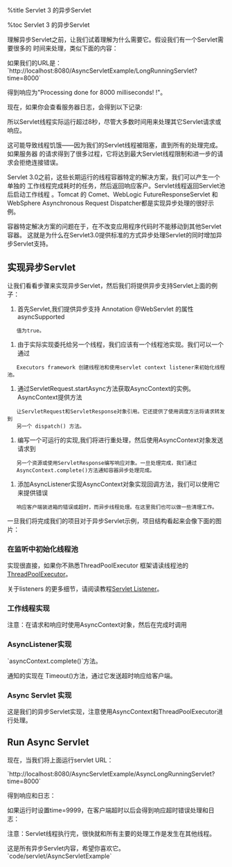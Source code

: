 %title Servlet 3 的异步Servlet

%toc Servlet 3 的异步Servlet

理解异步Servlet之前，让我们试着理解为什么需要它。假设我们有一个Servlet需要很多的
时间来处理，类似下面的内容：

{{{class="brush: java"
package com.journaldev.servlet;
 
import java.io.IOException;
import java.io.PrintWriter;
 
import javax.servlet.ServletException;
import javax.servlet.annotation.WebServlet;
import javax.servlet.http.HttpServlet;
import javax.servlet.http.HttpServletRequest;
import javax.servlet.http.HttpServletResponse;
 
@WebServlet("/LongRunningServlet")
public class LongRunningServlet extends HttpServlet {
    private static final long serialVersionUID = 1L;
 
    protected void doGet(HttpServletRequest request,
            HttpServletResponse response) throws ServletException, IOException {
        long startTime = System.currentTimeMillis();
        System.out.println("LongRunningServlet Start::Name="
                + Thread.currentThread().getName() + "::ID="
                + Thread.currentThread().getId());
 
        String time = request.getParameter("time");
        int secs = Integer.valueOf(time);
        // max 10 seconds
        if (secs > 10000)
            secs = 10000;
 
        longProcessing(secs);
 
        PrintWriter out = response.getWriter();
        long endTime = System.currentTimeMillis();
        out.write("Processing done for " + secs + " milliseconds!!");
        System.out.println("LongRunningServlet Start::Name="
                + Thread.currentThread().getName() + "::ID="
                + Thread.currentThread().getId() + "::Time Taken="
                + (endTime - startTime) + " ms.");
    }
 
    private void longProcessing(int secs) {
        // wait for given time before finishing
        try {
            Thread.sleep(secs);
        } catch (InterruptedException e) {
            e.printStackTrace();
        }
    }
 
}
}}}

如果我们的URL是：`http://localhost:8080/AsyncServletExample/LongRunningServlet?time=8000`

得到响应为"Processing done for 8000 milliseconds! !"。

现在，如果你会查看服务器日志，会得到以下记录:

{{{class="brush: java"
LongRunningServlet Start::Name=http-bio-8080-exec-34::ID=103
LongRunningServlet Start::Name=http-bio-8080-exec-34::ID=103::Time Taken=8002 ms.
}}}

所以Servlet线程实际运行超过8秒，尽管大多数时间用来处理其它Servlet请求或响应。

这可能导致线程饥饿——因为我们的Servlet线程被阻塞，直到所有的处理完成。如果服务器
的请求得到了很多过程，它将达到最大Servlet线程限制和进一步的请求会拒绝连接错误。

Servlet 3.0之前，这些长期运行的线程容器特定的解决方案，我们可以产生一个单独的
工作线程完成耗时的任务，然后返回响应客户。Servlet线程返回Servlet池后启动工作线程
。Tomcat 的 Comet、WebLogic FutureResponseServlet 和 WebSphere Asynchronous 
Request Dispatcher都是实现异步处理的很好示例。

容器特定解决方案的问题在于，在不改变应用程序代码时不能移动到其他Servlet容器。
这就是为什么在Servlet3.0提供标准的方式异步处理Servlet的同时增加异步Servlet支持。

== 实现异步Servlet ==

让我们看看步骤来实现异步Servlet，然后我们将提供异步支持Servlet上面的例子：

# 首先Servlet,我们提供异步支持 Annotation @WebServlet  的属性asyncSupported 
	值为true。
# 由于实际实现委托给另一个线程，我们应该有一个线程池实现。我们可以一个通过
	Executors framework 创建线程池和使用servlet context listener来初始化线程池。
# 通过ServletRequest.startAsync方法获取AsyncContext的实例。AsyncContext提供方法
	让ServletRequest和ServletResponse对象引用。它还提供了使用调度方法将请求转发到
	另一个 dispatch() 方法。
# 编写一个可运行的实现,我们将进行重处理，然后使用AsyncContext对象发送请求到
	另一个资源或使用ServletResponse编写响应对象。一旦处理完成，我们通过
	AsyncContext.complete()方法通知容器异步处理完成。
# 添加AsyncListener实现AsyncContext对象实现回调方法，我们可以使用它来提供错误
	响应客户端装进箱的错误或超时，而异步线程处理。在这里我们也可以做一些清理工作。

一旦我们将完成我们的项目对于异步Servlet示例，项目结构看起来会像下面的图片：

{{{class="brush: java"
+ src
	+ com.journaldev.servlet
		LongRunningServlet.java
	+ com.journaldev.servlet.async
		AppAsyncListener.java
		AppcontextListener.java
		AsyncLongRunningServlet.java
		AsyncRequestProcesser.java
}}}

=== 在监听中初始化线程池 ===

{{{class="brush: java"
package com.journaldev.servlet.async;
 
import java.util.concurrent.ArrayBlockingQueue;
import java.util.concurrent.ThreadPoolExecutor;
import java.util.concurrent.TimeUnit;
 
import javax.servlet.ServletContextEvent;
import javax.servlet.ServletContextListener;
import javax.servlet.annotation.WebListener;
 
@WebListener
public class AppContextListener implements ServletContextListener {
 
    public void contextInitialized(ServletContextEvent servletContextEvent) {
 
        // create the thread pool
        ThreadPoolExecutor executor = new ThreadPoolExecutor(100, 200, 50000L,
                TimeUnit.MILLISECONDS, new ArrayBlockingQueue<Runnable>(100));
        servletContextEvent.getServletContext().setAttribute("executor",
                executor);
 
    }
 
    public void contextDestroyed(ServletContextEvent servletContextEvent) {
        ThreadPoolExecutor executor = (ThreadPoolExecutor) servletContextEvent
                .getServletContext().getAttribute("executor");
        executor.shutdown();
    }
 
}
}}}

实现很直接，如果你不熟悉ThreadPoolExecutor 框架请读线程池的[[http://mjava.org/1417.shtml|ThreadPoolExecutor]]。

关于listeners 的更多细节，请阅读教程[[http://www.journaldev.com/1945/servlet-listener-example-servletcontextlistener-httpsessionlistener-and-servletrequestlistener|Servlet Listener]]。

=== 工作线程实现 ===

{{{class="brush: java"
package com.journaldev.servlet.async;
 
import java.io.IOException;
import java.io.PrintWriter;
 
import javax.servlet.AsyncContext;
 
public class AsyncRequestProcessor implements Runnable {
 
    private AsyncContext asyncContext;
    private int secs;
 
    public AsyncRequestProcessor() {
    }
 
    public AsyncRequestProcessor(AsyncContext asyncCtx, int secs) {
        this.asyncContext = asyncCtx;
        this.secs = secs;
    }
 
    @Override
    public void run() {
        System.out.println("Async Supported? "
                + asyncContext.getRequest().isAsyncSupported());
        longProcessing(secs);
        try {
            PrintWriter out = asyncContext.getResponse().getWriter();
            out.write("Processing done for " + secs + " milliseconds!!");
        } catch (IOException e) {
            e.printStackTrace();
        }
        //complete the processing
        asyncContext.complete();
    }
 
    private void longProcessing(int secs) {
        // wait for given time before finishing
        try {
            Thread.sleep(secs);
        } catch (InterruptedException e) {
            e.printStackTrace();
        }
    }
}
}}}

注意：在请求和响应时使用AsyncContext对象，然后在完成时调用

=== AsyncListener实现 ===

`asyncContext.complete()`方法。

{{{class="brush: java"
package com.journaldev.servlet.async;
 
import java.io.IOException;
import java.io.PrintWriter;
 
import javax.servlet.AsyncEvent;
import javax.servlet.AsyncListener;
import javax.servlet.ServletResponse;
import javax.servlet.annotation.WebListener;
 
@WebListener
public class AppAsyncListener implements AsyncListener {
 
    @Override
    public void onComplete(AsyncEvent asyncEvent) throws IOException {
        System.out.println("AppAsyncListener onComplete");
        // we can do resource cleanup activity here
    }
 
    @Override
    public void onError(AsyncEvent asyncEvent) throws IOException {
        System.out.println("AppAsyncListener onError");
        //we can return error response to client
    }
 
    @Override
    public void onStartAsync(AsyncEvent asyncEvent) throws IOException {
        System.out.println("AppAsyncListener onStartAsync");
        //we can log the event here
    }
 
    @Override
    public void onTimeout(AsyncEvent asyncEvent) throws IOException {
        System.out.println("AppAsyncListener onTimeout");
        //we can send appropriate response to client
        ServletResponse response = asyncEvent.getAsyncContext().getResponse();
        PrintWriter out = response.getWriter();
        out.write("TimeOut Error in Processing");
    }
 
}
}}}

通知的实现在 Timeout()方法，通过它发送超时响应给客户端。

=== Async Servlet 实现 ===

这是我们的异步Servlet实现，注意使用AsyncContext和ThreadPoolExecutor进行处理。

{{{class="brush: java"
package com.journaldev.servlet.async;
 
import java.io.IOException;
import java.util.concurrent.ThreadPoolExecutor;
 
import javax.servlet.AsyncContext;
import javax.servlet.ServletException;
import javax.servlet.annotation.WebServlet;
import javax.servlet.http.HttpServlet;
import javax.servlet.http.HttpServletRequest;
import javax.servlet.http.HttpServletResponse;
 
@WebServlet(urlPatterns = "/AsyncLongRunningServlet", asyncSupported = true)
public class AsyncLongRunningServlet extends HttpServlet {
    private static final long serialVersionUID = 1L;
 
    protected void doGet(HttpServletRequest request,
            HttpServletResponse response) throws ServletException, IOException {
        long startTime = System.currentTimeMillis();
        System.out.println("AsyncLongRunningServlet Start::Name="
                + Thread.currentThread().getName() + "::ID="
                + Thread.currentThread().getId());
 
        request.setAttribute("org.apache.catalina.ASYNC_SUPPORTED", true);
 
        String time = request.getParameter("time");
        int secs = Integer.valueOf(time);
        // max 10 seconds
        if (secs > 10000)
            secs = 10000;
 
        AsyncContext asyncCtx = request.startAsync();
        asyncCtx.addListener(new AppAsyncListener());
        asyncCtx.setTimeout(9000);
 
        ThreadPoolExecutor executor = (ThreadPoolExecutor) request
                .getServletContext().getAttribute("executor");
 
        executor.execute(new AsyncRequestProcessor(asyncCtx, secs));
        long endTime = System.currentTimeMillis();
        System.out.println("AsyncLongRunningServlet End::Name="
                + Thread.currentThread().getName() + "::ID="
                + Thread.currentThread().getId() + "::Time Taken="
                + (endTime - startTime) + " ms.");
    }
 
}
}}}

== Run Async Servlet ==

现在，当我们将上面运行servlet URL：

`http://localhost:8080/AsyncServletExample/AsyncLongRunningServlet?time=8000`

得到响应和日志：

{{{class="brush: java"
AsyncLongRunningServlet Start::Name=http-bio-8080-exec-50::ID=124
AsyncLongRunningServlet End::Name=http-bio-8080-exec-50::ID=124::Time Taken=1 ms.
Async Supported? true
AppAsyncListener onComplete
}}}

如果运行时设置time=9999，在客户端超时以后会得到响应超时错误处理和日志：

{{{class="brush: java"
AsyncLongRunningServlet Start::Name=http-bio-8080-exec-44::ID=117
AsyncLongRunningServlet End::Name=http-bio-8080-exec-44::ID=117::Time Taken=1 ms.
Async Supported? true
AppAsyncListener onTimeout
AppAsyncListener onError
AppAsyncListener onComplete
Exception in thread "pool-5-thread-6" java.lang.IllegalStateException: The request associated with the AsyncContext has already completed processing.
    at org.apache.catalina.core.AsyncContextImpl.check(AsyncContextImpl.java:439)
    at org.apache.catalina.core.AsyncContextImpl.getResponse(AsyncContextImpl.java:197)
    at com.journaldev.servlet.async.AsyncRequestProcessor.run(AsyncRequestProcessor.java:27)
    at java.util.concurrent.ThreadPoolExecutor$Worker.runTask(ThreadPoolExecutor.java:895)
    at java.util.concurrent.ThreadPoolExecutor$Worker.run(ThreadPoolExecutor.java:918)
    at java.lang.Thread.run(Thread.java:680)
}}}

注意：Servlet线程执行完，很快就和所有主要的处理工作是发生在其他线程。

这是所有异步Servlet内容，希望你喜欢它。`code/servlet/AsyncServletExample`

